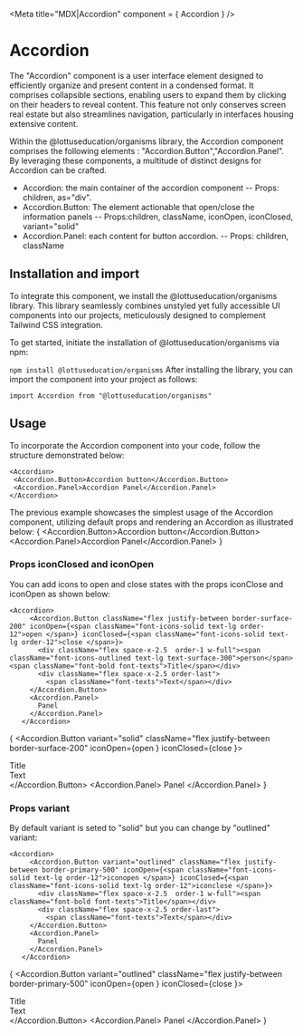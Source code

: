 
<Meta title="MDX|Accordion" component = { Accordion } />

# Accordion

The "Accordion" component is a user interface element designed to efficiently organize and present content
 in a condensed format. It comprises collapsible sections, enabling users to expand them by clicking on their headers 
 to reveal content. This feature not only conserves screen real estate but also streamlines navigation, particularly in
  interfaces housing extensive content.

Within the @lottuseducation/organisms library, the Accordion component comprises the following elements : "Accordion.Button","Accordion.Panel".
By leveraging these components, a multitude of distinct designs for Accordion can be crafted.

- Accordion: the main container of the accordion component
-- Props: children, as="div".
- Accordion.Button: The element actionable that open/close the information panels
-- Props:children, className, iconOpen, iconClosed, variant="solid"
- Accordion.Panel: each content for button accordion.
-- Props: children, className

## Installation and import
To integrate this component, we install the @lottuseducation/organisms library.
This library seamlessly combines unstyled yet fully accessible UI components into our projects,
 meticulously designed to complement Tailwind CSS integration.

To get started, initiate the installation of @lottuseducation/organisms via npm:

  ``` npm install @lottuseducation/organisms ```
After installing the library, you can import the component into your project as follows:

```import Accordion from "@lottuseducation/organisms" ```

## Usage

To incorporate the Accordion component into your code, follow the structure demonstrated below:

```
<Accordion>
 <Accordion.Button>Accordion button</Accordion.Button>
 <Accordion.Panel>Accordion Panel</Accordion.Panel>
</Accordion>
```
The previous example showcases the simplest usage of the Accordion component, utilizing default props and rendering
 an Accordion as illustrated below:
{
<Accordion>
 <Accordion.Button>Accordion button</Accordion.Button>
 <Accordion.Panel>Accordion Panel</Accordion.Panel>
</Accordion>
}

### Props iconClosed and iconOpen

You can add icons to open and close states with the props iconClose and iconOpen as shown below:
```
<Accordion>
     <Accordion.Button className="flex justify-between border-surface-200" iconOpen={<span className="font-icons-solid text-lg order-12">open </span>} iconClosed={<span className="font-icons-solid text-lg order-12">close </span>}>
       <div className="flex space-x-2.5  order-1 w-full"><span className="font-icons-outlined text-lg text-surface-300">person</span> <span className="font-bold font-texts">Title</span></div>
       <div className="flex space-x-2.5 order-last">
         <span className="font-texts">Text</span></div>
     </Accordion.Button>
     <Accordion.Panel>
       Panel
     </Accordion.Panel>
   </Accordion>
```

{
  <Accordion>
     <Accordion.Button variant="solid" className="flex justify-between border-surface-200" iconOpen={<span className="font-icons-solid text-lg order-12">open </span>} iconClosed={<span className="font-icons-solid text-lg order-12">close </span>}>
       <div className="flex space-x-2.5  order-1 w-full"><span className="font-bold font-texts">Title</span></div>
       <div className="flex space-x-2.5 order-last">
         <span className="font-texts">Text</span></div>
     </Accordion.Button>
     <Accordion.Panel>
       Panel
     </Accordion.Panel>
   </Accordion>
}

### Props variant

By default variant is seted to "solid" but you can change by "outlined" variant:
```
<Accordion>
     <Accordion.Button variant="outlined" className="flex justify-between border-primary-500" iconOpen={<span className="font-icons-solid text-lg order-12">iconopen </span>} iconClosed={<span className="font-icons-solid text-lg order-12">iconclose </span>}>
       <div className="flex space-x-2.5  order-1 w-full"><span className="font-bold font-texts">Title</span></div>
       <div className="flex space-x-2.5 order-last">
         <span className="font-texts">Text</span></div>
     </Accordion.Button>
     <Accordion.Panel>
       Panel
     </Accordion.Panel>
   </Accordion>
```

{
  <Accordion>
     <Accordion.Button variant="outlined" className="flex justify-between border-primary-500" iconOpen={<span className="font-icons-solid text-lg order-12">open </span>} iconClosed={<span className="font-icons-solid text-lg order-12">close </span>}>
       <div className="flex space-x-2.5  order-1 w-full"> <span className="font-bold font-texts">Title</span></div>
       <div className="flex space-x-2.5 order-last">
         <span className="font-texts">Text</span></div>
     </Accordion.Button>
     <Accordion.Panel>
       Panel
     </Accordion.Panel>
   </Accordion>
}
